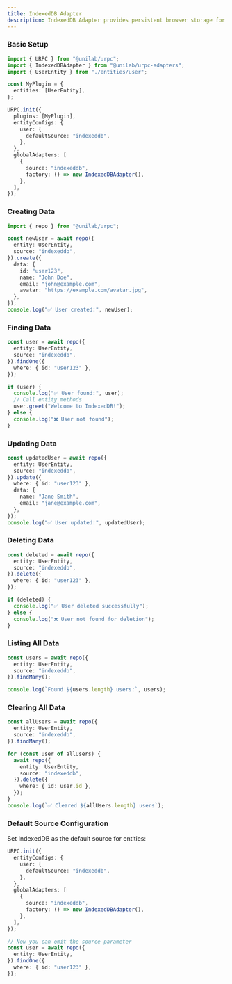 ```yaml
---
title: IndexedDB Adapter
description: IndexedDB Adapter provides persistent browser storage for URPC entities using the IndexedDB API. Perfect for client-side applications that need data persistence across browser sessions.
---
```


### Basic Setup

```typescript
import { URPC } from "@unilab/urpc";
import { IndexedDBAdapter } from "@unilab/urpc-adapters";
import { UserEntity } from "./entities/user";

const MyPlugin = {
  entities: [UserEntity],
};

URPC.init({
  plugins: [MyPlugin],
  entityConfigs: {
    user: {
      defaultSource: "indexeddb",
    },
  },
  globalAdapters: [
    {
      source: "indexeddb",
      factory: () => new IndexedDBAdapter(),
    },
  ],
});
```

### Creating Data

```typescript
import { repo } from "@unilab/urpc";

const newUser = await repo({
  entity: UserEntity,
  source: "indexeddb",
}).create({
  data: {
    id: "user123",
    name: "John Doe",
    email: "john@example.com",
    avatar: "https://example.com/avatar.jpg",
  },
});
console.log("✅ User created:", newUser);
```

### Finding Data

```typescript
const user = await repo({
  entity: UserEntity,
  source: "indexeddb",
}).findOne({
  where: { id: "user123" },
});

if (user) {
  console.log("✅ User found:", user);
  // Call entity methods
  user.greet("Welcome to IndexedDB!");
} else {
  console.log("❌ User not found");
}
```

### Updating Data

```typescript
const updatedUser = await repo({
  entity: UserEntity,
  source: "indexeddb",
}).update({
  where: { id: "user123" },
  data: {
    name: "Jane Smith",
    email: "jane@example.com",
  },
});
console.log("✅ User updated:", updatedUser);
```

### Deleting Data

```typescript
const deleted = await repo({
  entity: UserEntity,
  source: "indexeddb",
}).delete({
  where: { id: "user123" },
});

if (deleted) {
  console.log("✅ User deleted successfully");
} else {
  console.log("❌ User not found for deletion");
}
```

### Listing All Data

```typescript
const users = await repo({
  entity: UserEntity,
  source: "indexeddb",
}).findMany();

console.log(`Found ${users.length} users:`, users);
```

### Clearing All Data

```typescript
const allUsers = await repo({
  entity: UserEntity,
  source: "indexeddb",
}).findMany();

for (const user of allUsers) {
  await repo({
    entity: UserEntity,
    source: "indexeddb",
  }).delete({
    where: { id: user.id },
  });
}
console.log(`✅ Cleared ${allUsers.length} users`);
```

### Default Source Configuration

Set IndexedDB as the default source for entities:

```typescript
URPC.init({
  entityConfigs: {
    user: {
      defaultSource: "indexeddb",
    },
  },
  globalAdapters: [
    {
      source: "indexeddb",
      factory: () => new IndexedDBAdapter(),
    },
  ],
});

// Now you can omit the source parameter
const user = await repo({
  entity: UserEntity,
}).findOne({
  where: { id: "user123" },
});
```
